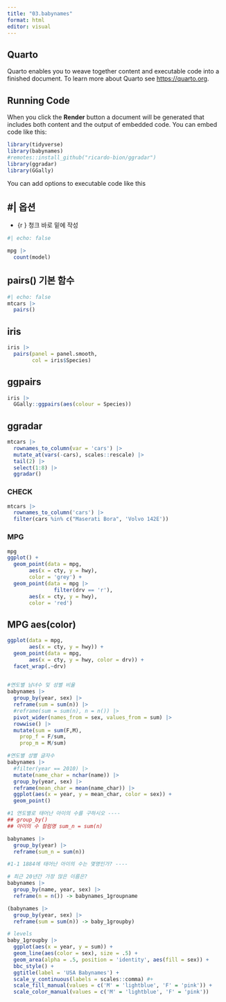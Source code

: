 ```yaml
---
title: "03.babynames"
format: html
editor: visual
---
```


## Quarto

Quarto enables you to weave together content and executable code into a finished document. To learn more about Quarto see <https://quarto.org>.

## Running Code

When you click the **Render** button a document will be generated that includes both content and the output of embedded code. You can embed code like this:

```r

library(tidyverse)
library(babynames)
#remotes::install_github("ricardo-bion/ggradar")
library(ggradar)
library(GGally)

```

You can add options to executable code like this

## #\| 옵션

-   {r } 청크 바로 밑에 작성

```r
#| echo: false

mpg |> 
  count(model)


```

## pairs() 기본 함수

```r

#| echo: false
mtcars |> 
  pairs()

```

## iris

```r

iris |> 
  pairs(panel = panel.smooth, 
        col = iris$Species)

```

## ggpairs

```r

iris |> 
  GGally::ggpairs(aes(colour = Species))

```

## ggradar

```r

mtcars |> 
  rownames_to_column(var = 'cars') |>
  mutate_at(vars(-cars), scales::rescale) |> 
  tail(2) |> 
  select(1:8) |> 
  ggradar()

```

### CHECK

```r

mtcars |> 
  rownames_to_column('cars') |> 
  filter(cars %in% c("Maserati Bora", 'Volvo 142E'))

```

### MPG

```r

mpg
ggplot() +
  geom_point(data = mpg, 
       aes(x = cty, y = hwy), 
       color = 'grey') +
  geom_point(data = mpg |> 
               filter(drv == 'r'), 
       aes(x = cty, y = hwy), 
       color = 'red') 

```

## MPG aes(color)

```r

ggplot(data = mpg, 
       aes(x = cty, y = hwy)) +
  geom_point(data = mpg, 
       aes(x = cty, y = hwy, color = drv)) +
  facet_wrap(.~drv)
  
```

```r
#연도별 남녀수 및 성별 비율
babynames |> 
  group_by(year, sex) |> 
  reframe(sum = sum(n)) |>
  #reframe(sum = sum(n), n = n()) |> 
  pivot_wider(names_from = sex, values_from = sum) |> 
  rowwise() |> 
  mutate(sum = sum(F,M),
    prop_f = F/sum, 
    prop_m = M/sum)

```

```r

#연도별 성별 글자수
babynames |> 
  #filter(year == 2010) |> 
  mutate(name_char = nchar(name)) |> 
  group_by(year, sex) |> 
  reframe(mean_char = mean(name_char)) |> 
  ggplot(aes(x = year, y = mean_char, color = sex)) +
  geom_point()
```

```r
#1 연도별로 태어난 아이의 수를 구하시오 ---- 
## group_by()
## 아이의 수 컬럼명 sum_n = sum(n)

babynames |> 
  group_by(year) |> 
  reframe(sum_n = sum(n))


```

```r
#1-1 1884에 태어난 아이의 수는 몇명인가? ----

# 최근 20년간 가장 많은 이름은?
babynames |> 
  group_by(name, year, sex) |> 
  reframe(n = n()) -> babynames_1groupname

```

```r

(babynames |> 
  group_by(year, sex) |> 
  reframe(sum = sum(n)) -> baby_1groupby)
```

```r

# levels
baby_1groupby |> 
  ggplot(aes(x = year, y = sum)) +
  geom_line(aes(color = sex), size = .5) +
  geom_area(alpha = .5, position = 'identity', aes(fill = sex)) +
  bbc_style() +
  ggtitle(label = 'USA Babynames') +
  scale_y_continuous(labels = scales::comma) #+
  scale_fill_manual(values = c('M' = 'lightblue', 'F' = 'pink')) +
  scale_color_manual(values = c('M' = 'lightblue', 'F' = 'pink'))


```
